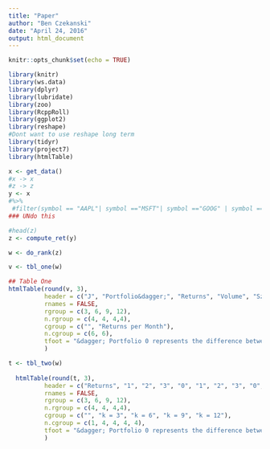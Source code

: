 ```yaml
---
title: "Paper"
author: "Ben Czekanski"
date: "April 24, 2016"
output: html_document
---
```


```r
knitr::opts_chunk$set(echo = TRUE)

library(knitr)
library(ws.data)
library(dplyr)
library(lubridate)
library(zoo)
library(RcppRoll)
library(ggplot2)
library(reshape)
#Dont want to use reshape long term
library(tidyr)
library(project7)
library(htmlTable)
```

```r
x <- get_data()
#x -> x
#z -> z 
y <- x 
#%>%
 #filter(symbol == "AAPL"| symbol =="MSFT"| symbol =="GOOG" | symbol == "FSLR" | symbol == "AMZN" | symbol == "GAP" | symbol == "G.1" | symbol == "NSCN" | symbol == "NKE" | symbol == "NDAQ" | symbol == "PMI"| symbol == "ACS" | symbol == "ACV")
### UNdo this
```

```r
#head(z)
z <- compute_ret(y)

w <- do_rank(z) 
```

```r
v <- tbl_one(w)

## Table One
htmlTable(round(v, 3),
          header = c("J", "Portfolio&dagger;", "Returns", "Volume", "SzRank", "Price", "3", "6", "9", "12", "24", "36"),
          rnames = FALSE,
          rgroup = c(3, 6, 9, 12),
          n.rgroup = c(4, 4, 4,4),
          cgroup = c("", "Returns per Month"),
          n.cgroup = c(6, 6),
          tfoot = "&dagger; Portfolio 0 represents the difference between Portfolio 10 and Portfolio 1"
          )
```

```r
t <- tbl_two(w)
  
  htmlTable(round(t, 3),
          header = c("Returns", "1", "2", "3", "0", "1", "2", "3", "0", "1", "2", "3", "0",  "1", "2", "3", "0"),
          rnames = FALSE,
          rgroup = c(3, 6, 9, 12),
          n.rgroup = c(4, 4, 4,4),
          cgroup = c("", "k = 3", "k = 6", "k = 9", "k = 12"),
          n.cgroup = c(1, 4, 4, 4, 4),
          tfoot = "&dagger; Portfolio 0 represents the difference between Portfolio 10 and Portfolio 1"
          )
```
